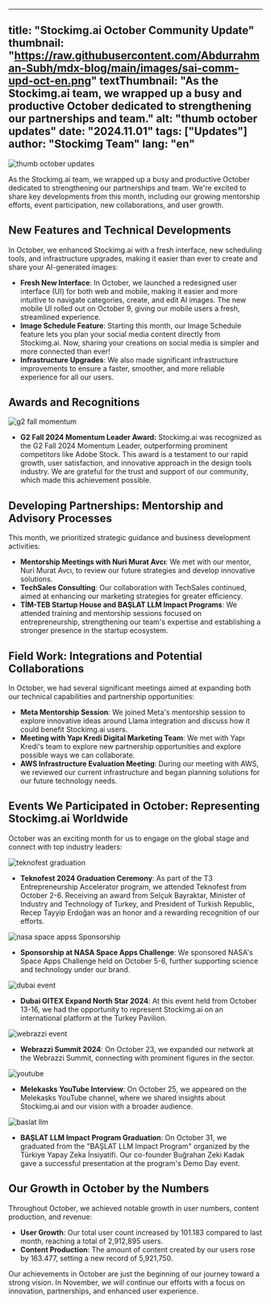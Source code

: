 <style jsx global>{`
  .image-right {
    float: right;
    margin: 0 0 1rem 1rem;
    max-width: 40%;
  }
  
  .clear-float {
    clear: both;
  }
`}</style>

---
title: "Stockimg.ai October Community Update"
thumbnail: "https://raw.githubusercontent.com/Abdurrahman-Subh/mdx-blog/main/images/sai-comm-upd-oct-en.png"
textThumbnail: "As the Stockimg.ai team, we wrapped up a busy and productive October dedicated to strengthening our partnerships and team."
alt: "thumb october updates"
date: "2024.11.01"
tags: ["Updates"]
author: "Stockimg Team"
lang: "en"
---

<img src="https://media.stockimg.ai/image/v2/-Kh_SpeHo9jM.png" alt="thumb october updates" className="image-right" />

As the Stockimg.ai team, we wrapped up a busy and productive October dedicated to strengthening our partnerships and team. We're excited to share key developments from this month, including our growing mentorship efforts, event participation, new collaborations, and user growth.

<div className="clear-float" />

## New Features and Technical Developments

In October, we enhanced Stockimg.ai with a fresh interface, new scheduling tools, and infrastructure upgrades, making it easier than ever to create and share your AI-generated images:

- **Fresh New Interface**: In October, we launched a redesigned user interface (UI) for both web and mobile, making it easier and more intuitive to navigate categories, create, and edit AI images. The new mobile UI rolled out on October 9, giving our mobile users a fresh, streamlined experience.
- **Image Schedule Feature**: Starting this month, our Image Schedule feature lets you plan your social media content directly from Stockimg.ai. Now, sharing your creations on social media is simpler and more connected than ever!
- **Infrastructure Upgrades**: We also made significant infrastructure improvements to ensure a faster, smoother, and more reliable experience for all our users.

## Awards and Recognitions

<img src="https://raw.githubusercontent.com/Abdurrahman-Subh/mdx-blog/main/images/g2-fall.png" alt="g2 fall momentum" className="image-right" />

- **G2 Fall 2024 Momentum Leader Award:** Stockimg.ai was recognized as the G2 Fall 2024 Momentum Leader, outperforming prominent competitors like Adobe Stock. This award is a testament to our rapid growth, user satisfaction, and innovative approach in the design tools industry. We are grateful for the trust and support of our community, which made this achievement possible.

<div className="clear-float" />

## Developing Partnerships: Mentorship and Advisory Processes

This month, we prioritized strategic guidance and business development activities:

- **Mentorship Meetings with Nuri Murat Avcı**: We met with our mentor, Nuri Murat Avcı, to review our future strategies and develop innovative solutions.
- **TechSales Consulting**: Our collaboration with TechSales continued, aimed at enhancing our marketing strategies for greater efficiency.
- **TİM-TEB Startup House and BAŞLAT LLM Impact Programs**: We attended training and mentorship sessions focused on entrepreneurship, strengthening our team's expertise and establishing a stronger presence in the startup ecosystem.

## Field Work: Integrations and Potential Collaborations

In October, we had several significant meetings aimed at expanding both our technical capabilities and partnership opportunities:

- **Meta Mentorship Session**: We joined Meta's mentorship session to explore innovative ideas around Llama integration and discuss how it could benefit Stockimg.ai users.
- **Meeting with Yapı Kredi Digital Marketing Team**: We met with Yapı Kredi's team to explore new partnership opportunities and explore possible ways we can collaborate.
- **AWS Infrastructure Evaluation Meeting**: During our meeting with AWS, we reviewed our current infrastructure and began planning solutions for our future technology needs.

## Events We Participated in October: Representing Stockimg.ai Worldwide

October was an exciting month for us to engage on the global stage and connect with top industry leaders:

<img src="https://raw.githubusercontent.com/Abdurrahman-Subh/mdx-blog/main/images/oct-teknofest.png" alt="teknofest graduation" className="image-right" />

- **Teknofest 2024 Graduation Ceremony**: As part of the T3 Entrepreneurship Accelerator program, we attended Teknofest from October 2-6. Receiving an award from Selçuk Bayraktar, Minister of Industry and Technology of Turkey, and President of Turkish Republic, Recep Tayyip Erdoğan was an honor and a rewarding recognition of our efforts.

<div className="clear-float" />

<img src="https://raw.githubusercontent.com/Abdurrahman-Subh/mdx-blog/main/images/oct-nasa.png" alt="nasa space appss Sponsorship" className="image-right" />

- **Sponsorship at NASA Space Apps Challenge**: We sponsored NASA's Space Apps Challenge held on October 5-6, further supporting science and technology under our brand.

<div className="clear-float" />

<img src="https://raw.githubusercontent.com/Abdurrahman-Subh/mdx-blog/main/images/oct-dubai.png" alt="dubai event" className="image-right" />

- **Dubai GITEX Expand North Star 2024**: At this event held from October 13-16, we had the opportunity to represent Stockimg.ai on an international platform at the Turkey Pavilion.

<div className="clear-float" />

<img src="https://raw.githubusercontent.com/Abdurrahman-Subh/mdx-blog/main/images/oct-webrazzi.png" alt="webrazzi event" className="image-right" />

- **Webrazzi Summit 2024**: On October 23, we expanded our network at the Webrazzi Summit, connecting with prominent figures in the sector.

<div className="clear-float" />

<img src="https://raw.githubusercontent.com/Abdurrahman-Subh/mdx-blog/main/images/oct-yt.png" alt="youtube" className="image-right" />

- **Melekasks YouTube Interview**: On October 25, we appeared on the Melekasks YouTube channel, where we shared insights about Stockimg.ai and our vision with a broader audience.

<div className="clear-float" />

<img src="https://raw.githubusercontent.com/Abdurrahman-Subh/mdx-blog/main/images/oct-llm.png" alt="baslat llm" className="image-right" />

- **BAŞLAT LLM Impact Program Graduation**: On October 31, we graduated from the "BAŞLAT LLM Impact Program" organized by the Türkiye Yapay Zeka İnsiyatifi. Our co-founder Buğrahan Zeki Kadak gave a successful presentation at the program's Demo Day event.

<div className="clear-float" />

## Our Growth in October by the Numbers

Throughout October, we achieved notable growth in user numbers, content production, and revenue:

- **User Growth**: Our total user count increased by 101.183 compared to last month, reaching a total of 2,912,895 users.
- **Content Production**: The amount of content created by our users rose by 163.477, setting a new record of 5,921,750.

Our achievements in October are just the beginning of our journey toward a strong vision. In November, we will continue our efforts with a focus on innovation, partnerships, and enhanced user experience.
